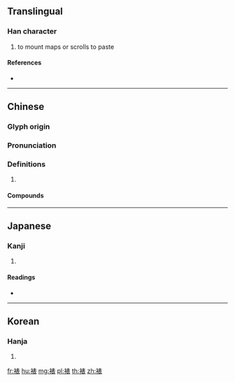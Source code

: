 {{character info/new}}
==Translingual==

===Han character===
{{Han char|rn=145|rad=衣|as=08|sn=14|four=35332|canj=LQMV}}

# to mount maps or scrolls to paste

====References====
* {{Han ref|kx=1118.320|dkj=34353|dj=1585.120|hdz=53096.120|uh=88F1|ud=35057|bh=E3F7|bd=58359}}

----

==Chinese==
{{zh-forms}}

===Glyph origin===
{{Han etym}}

===Pronunciation===
{{zh-pron
|m=biǎo
|c=biu2
|mc=y
|oc=y
|cat=
}}

===Definitions===
{{zh-hanzi}}

# {{rfdef|zh}}

====Compounds====
{{zh-der|揭裱|糊裱|絹裱|裝裱|裱揹|裱畫店|裱糊|裱糊匠|裱背|裱褙|裱褙師傅|裱褙店|褙裱店}}

----

==Japanese==

===Kanji===
{{ja-kanji|grade=|rs=衣08}}

# {{defn|lang=ja|sort=衣08}}

====Readings====
* {{ja-readings|on=[[ひょう]] (hyō)|kun=[[ひれ]] (hire)|nanori=}}

----

==Korean==

===Hanja===
{{ko-hanja|hangeul=표|eumhun=|rv=pyo|mr=p'yo|y=phyo}}

# {{defn|lang=ko|sort=衣08}}

[[fr:裱]]
[[hu:裱]]
[[mg:裱]]
[[pl:裱]]
[[th:裱]]
[[zh:裱]]